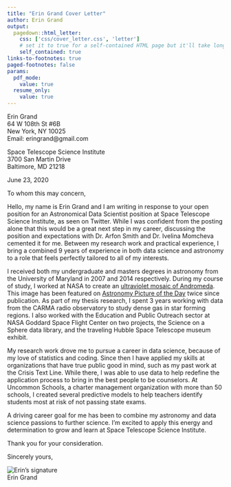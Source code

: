 ```yaml
---
title: "Erin Grand Cover Letter"
author: Erin Grand
output:
  pagedown::html_letter:
    css: ['css/cover_letter.css', 'letter']
    # set it to true for a self-contained HTML page but it'll take longer to render
    self_contained: true
links-to-footnotes: true
paged-footnotes: false
params:
  pdf_mode:
    value: true
  resume_only:
    value: true
---
```


::: from
Erin Grand  
64 W 108th St #6B   
New York, NY 10025  
Email: eringrand@gmail.com 
:::

Space Telescope Science Institute   
3700 San Martin Drive   
Baltimore, MD 21218   

::: date
June 23, 2020
:::

To whom this may concern,

Hello, my name is Erin Grand and I am writing in response to your open position for an Astronomical Data Scientist position at Space Telescope Science Institute, as seen on Twitter.  While I was confident from the posting alone that this would be a great next step in my career, discussing the position and expectations with Dr. Arfon Smith and Dr. Ivelina Momcheva cemented it for me. Between my research work and practical experience, I bring a combined 9 years of experience in both data science and astronomy to a role that feels perfectly tailored to all of my interests.

I received both my undergraduate and masters degrees in astronomy from the University of Maryland in 2007 and 2014 respectively.  During my course of study, I worked at NASA to create an [ultraviolet mosaic of Andromeda](https://www.nasa.gov/mission_pages/swift/bursts/uv_andromeda.html). This image has been featured on [Astronomy Picture of the Day](https://apod.nasa.gov/apod/ap101027.html) twice since publication. As part of my thesis research, I spent 3 years working with data from the CARMA radio observatory to study dense gas in star forming regions. I also worked with the Education and Public Outreach sector at NASA Goddard Space Flight Center on two projects, the Science on a Sphere data library, and the traveling Hubble Space Telescope museum exhibit. 

My research work drove me to pursue a career in data science, because of my love of statistics and coding.  Since then I have applied my skills at organizations that have true public good in mind, such as my past work at the Crisis Text Line.  While there, I was able to use data to help redefine the application process to bring in the best people to be counselors. At Uncommon Schools, a charter management organization with more than 50 schools, I created several predictive models to help teachers identify students most at risk of not passing state exams.

A driving career goal for me has been to combine my astronomy and data science passions to further science. I’m excited to apply this energy and determination to grow and learn at Space Telescope Science Institute. 

Thank you for your consideration.

Sincerely yours, 

![Erin's signature](signiture.png)  
Erin Grand
